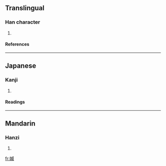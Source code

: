 ==Translingual==
===Han character===
{{Han char|rn=38|rad=女|as=09|sn=12|four=|canj=女戈竹女 (VIHV)}}
# {{defn|Han|sort=女09}}
====References====
{{Han ref|kx=0267.050|dkj=06511|dj=0534.090|hdz=21064.090|uh=5A99|ud=23193}}
----
==Japanese==
===Kanji===
{{ja-kanji|grade=|rs=女09}}
# {{defn|Japanese}} 
====Readings====
{{ja-readings|on=[[い]] (i)|kun=[[うつくしい]] (utsukushii)}}
----
==Mandarin==
===Hanzi===
{{cmn-hanzi|pin=[[wēi]] (wei1)|wg=wei<sup>1</sup>}}
# {{defn|Mandarin}}

[[fr:媙]]